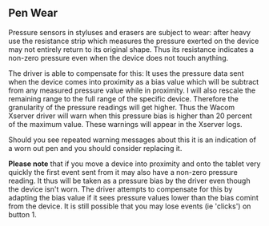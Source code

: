 == Pen Wear ==

Pressure sensors in styluses and erasers are subject to wear: after heavy use the resistance strip which measures the pressure exerted on the device may not entirely return to its original shape. Thus its resistance indicates a non-zero pressure even when the device does not touch anything. 

The driver is able to compensate for this: It uses the pressure data sent when the device comes into proximity as a bias value which will be subtract from any measured pressure value while in proximity. I will also rescale the remaining range to the full range of the specific device. Therefore the granularity of the pressure readings will get higher. Thus the Wacom Xserver driver will warn when this pressure bias is higher than 20 percent of the maximum value. These warnings will appear in the Xserver logs.

Should you see repeated warning messages about this it is an indication of a worn out pen and you should consider replacing it.

'''Please note''' that if you move a device into proximity and onto the tablet very quickly the first event sent from it may also have a non-zero pressure reading. It thus will be taken as a pressure bias by the driver even though the device isn't worn. The driver attempts to compensate for this by adapting the bias value if it sees pressure values lower than the bias comint from the device. It is still possible that you may lose events (ie 'clicks') on button 1.